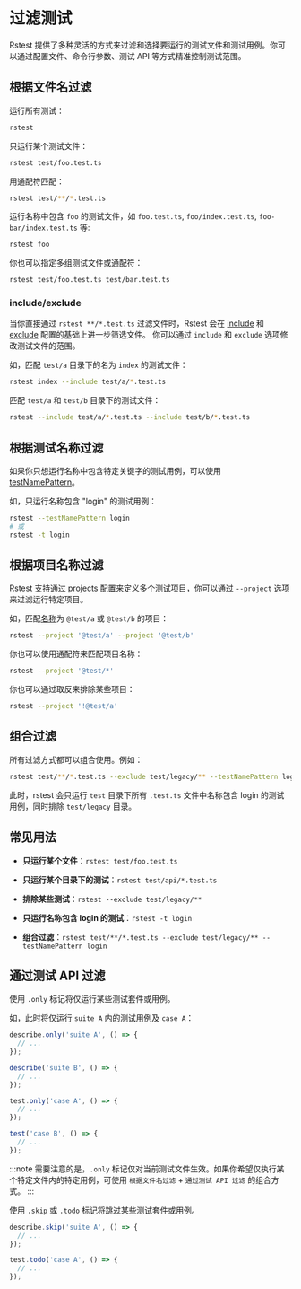 # 过滤测试

Rstest 提供了多种灵活的方式来过滤和选择要运行的测试文件和测试用例。你可以通过配置文件、命令行参数、测试 API 等方式精准控制测试范围。

## 根据文件名过滤

运行所有测试：

```bash
rstest
```

只运行某个测试文件：

```bash
rstest test/foo.test.ts
```

用通配符匹配：

```bash
rstest test/**/*.test.ts
```

运行名称中包含 `foo` 的测试文件，如 `foo.test.ts`, `foo/index.test.ts`, `foo-bar/index.test.ts` 等:

```bash
rstest foo
```

你也可以指定多组测试文件或通配符：

```bash
rstest test/foo.test.ts test/bar.test.ts
```

### include/exclude

当你直接通过 `rstest **/*.test.ts` 过滤文件时，Rstest 会在 [include](/config/test/include) 和 [exclude](/config/test/exclude) 配置的基础上进一步筛选文件。
你可以通过 `include` 和 `exclude` 选项修改测试文件的范围。

如，匹配 `test/a` 目录下的名为 `index` 的测试文件：

```bash
rstest index --include test/a/*.test.ts
```

匹配 `test/a` 和 `test/b` 目录下的测试文件：

```bash
rstest --include test/a/*.test.ts --include test/b/*.test.ts
```

## 根据测试名称过滤

如果你只想运行名称中包含特定关键字的测试用例，可以使用 [testNamePattern](/config/test/testNamePattern)。

如，只运行名称包含 "login" 的测试用例：

```bash
rstest --testNamePattern login
# 或
rstest -t login
```

## 根据项目名称过滤

Rstest 支持通过 [projects](/config/test/project) 配置来定义多个测试项目，你可以通过 `--project` 选项来过滤运行特定项目。

如，匹配[名称](/config/test/name)为 `@test/a` 或 `@test/b` 的项目：

```bash
rstest --project '@test/a' --project '@test/b'
```

你也可以使用通配符来匹配项目名称：

```bash
rstest --project '@test/*'
```

你也可以通过取反来排除某些项目：

```bash
rstest --project '!@test/a'
```

## 组合过滤

所有过滤方式都可以组合使用。例如：

```bash
rstest test/**/*.test.ts --exclude test/legacy/** --testNamePattern login
```

此时，rstest 会只运行 `test` 目录下所有 `.test.ts` 文件中名称包含 login 的测试用例，同时排除 `test/legacy` 目录。

## 常见用法

- **只运行某个文件**：`rstest test/foo.test.ts`

- **只运行某个目录下的测试**：`rstest test/api/*.test.ts`

- **排除某些测试**：`rstest --exclude test/legacy/**`

- **只运行名称包含 login 的测试**：`rstest -t login`

- **组合过滤**：`rstest test/**/*.test.ts --exclude test/legacy/** --testNamePattern login`

## 通过测试 API 过滤

使用 `.only` 标记将仅运行某些测试套件或用例。

如，此时将仅运行 `suite A` 内的测试用例及 `case A`：

```ts
describe.only('suite A', () => {
  // ...
});

describe('suite B', () => {
  // ...
});

test.only('case A', () => {
  // ...
});

test('case B', () => {
  // ...
});
```

:::note
需要注意的是，`.only` 标记仅对当前测试文件生效。如果你希望仅执行某个特定文件内的特定用例，可使用 `根据文件名过滤` + `通过测试 API 过滤` 的组合方式。
:::

使用 `.skip` 或 `.todo` 标记将跳过某些测试套件或用例。

```ts
describe.skip('suite A', () => {
  // ...
});

test.todo('case A', () => {
  // ...
});
```
